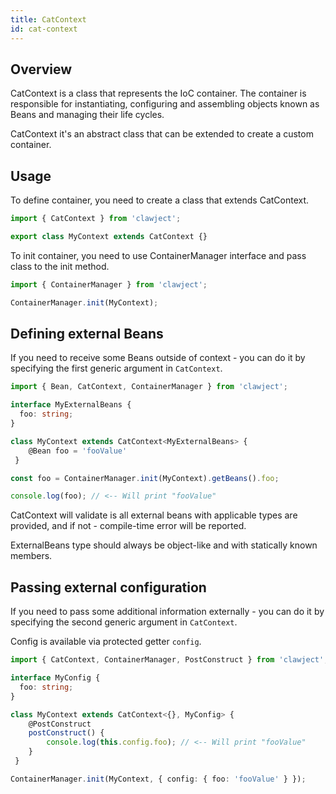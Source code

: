 ```yaml
---
title: CatContext
id: cat-context
---
```


## Overview

CatContext is a class that represents the IoC container.
The container is responsible for instantiating, configuring and assembling objects known as Beans and managing their life cycles.

CatContext it's an abstract class that can be extended to create a custom container.

## Usage
To define container, you need to create a class that extends CatContext.

```typescript
import { CatContext } from 'clawject';

export class MyContext extends CatContext {}
```

To init container, you need to use ContainerManager interface and pass class to the init method.

```typescript
import { ContainerManager } from 'clawject'; 

ContainerManager.init(MyContext);
```

## Defining external Beans

If you need to receive some Beans outside of context -
you can do it by specifying the first generic argument in `CatContext`.

```typescript
import { Bean, CatContext, ContainerManager } from 'clawject'; 

interface MyExternalBeans {
  foo: string;
}

class MyContext extends CatContext<MyExternalBeans> {
    @Bean foo = 'fooValue'
 }

const foo = ContainerManager.init(MyContext).getBeans().foo;

console.log(foo); // <-- Will print "fooValue"
```

CatContext will validate is all external beans with applicable types are provided,
and if not - compile-time error will be reported.

ExternalBeans type should always be object-like and with statically known members.

## Passing external configuration

If you need to pass some additional information externally -
you can do it by specifying the second generic argument in `CatContext`.

Config is available via protected getter `config`.

```typescript
import { CatContext, ContainerManager, PostConstruct } from 'clawject'; 

interface MyConfig {
  foo: string;
}

class MyContext extends CatContext<{}, MyConfig> {
    @PostConstruct
    postConstruct() {
        console.log(this.config.foo); // <-- Will print "fooValue"
    }
 }

ContainerManager.init(MyContext, { config: { foo: 'fooValue' } });
```
